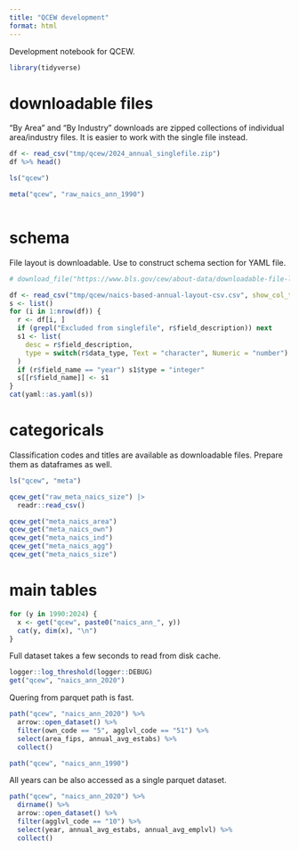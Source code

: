 ```yaml
---
title: "QCEW development"
format: html
---
```


Development notebook for QCEW.


```r
library(tidyverse)
```


# downloadable files

"By Area" and "By Industry" downloads are zipped collections of individual area/industry files.
It is easier to work with the single file instead.


```r
df <- read_csv("tmp/qcew/2024_annual_singlefile.zip")
df %>% head()
```

```r
ls("qcew")

meta("qcew", "raw_naics_ann_1990")



```


# schema

File layout is downloadable.
Use to construct schema section for YAML file.

```r
# download_file("https://www.bls.gov/cew/about-data/downloadable-file-layouts/annual/naics-based-annual-layout-csv.csv", "tmp/qcew/naics-based-annual-layout-csv.csv")

df <- read_csv("tmp/qcew/naics-based-annual-layout-csv.csv", show_col_types = FALSE)
s <- list()
for (i in 1:nrow(df)) {
  r <- df[i, ]
  if (grepl("Excluded from singlefile", r$field_description)) next
  s1 <- list(
    desc = r$field_description,
    type = switch(r$data_type, Text = "character", Numeric = "number")
  )
  if (r$field_name == "year") s1$type = "integer"
  s[[r$field_name]] <- s1
}
cat(yaml::as.yaml(s))

```


# categoricals

Classification codes and titles are available as downloadable files.
Prepare them as dataframes as well.

```r
ls("qcew", "meta")

qcew_get("raw_meta_naics_size") |>
  readr::read_csv()

qcew_get("meta_naics_area")
qcew_get("meta_naics_own")
qcew_get("meta_naics_ind")
qcew_get("meta_naics_agg")
qcew_get("meta_naics_size")

```


# main tables


```r

for (y in 1990:2024) {
  x <- get("qcew", paste0("naics_ann_", y))
  cat(y, dim(x), "\n")
}

```


Full dataset takes a few seconds to read from disk cache.

```r
logger::log_threshold(logger::DEBUG)
get("qcew", "naics_ann_2020")
```

Quering from parquet path is fast.

```r
path("qcew", "naics_ann_2020") %>%
  arrow::open_dataset() %>%
  filter(own_code == "5", agglvl_code == "51") %>%
  select(area_fips, annual_avg_estabs) %>%
  collect()

path("qcew", "naics_ann_1990")
```


All years can be also accessed as a single parquet dataset.

```r
path("qcew", "naics_ann_2020") %>%
  dirname() %>%
  arrow::open_dataset() %>%
  filter(agglvl_code == "10") %>%
  select(year, annual_avg_estabs, annual_avg_emplvl) %>%
  collect()

```


